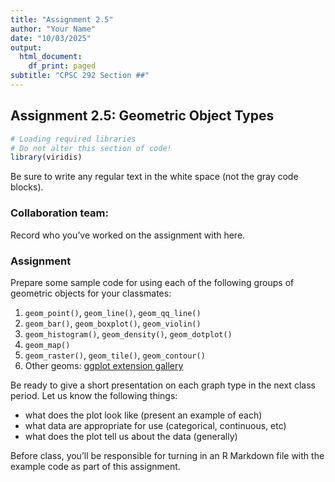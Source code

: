 ```yaml
---
title: "Assignment 2.5"
author: "Your Name"
date: "10/03/2025"
output:
  html_document:
    df_print: paged
subtitle: "CPSC 292 Section ##"
---
```


## Assignment 2.5: Geometric Object Types

```r
# Loading required libraries
# Do not alter this section of code!
library(viridis)
```

Be sure to write any regular text in the white space (not the gray code blocks).

### Collaboration team: 

Record who you've worked on the assignment with here. 

### Assignment

Prepare some sample code for using each of the following groups of geometric objects for your classmates: 

 1. `geom_point()`, `geom_line()`, `geom_qq_line()`
 2. `geom_bar()`, `geom_boxplot()`, `geom_violin()`
 3. `geom_histogram()`, `geom_density()`, `geom_dotplot()` 
 4. `geom_map()`
 5. `geom_raster()`, `geom_tile()`, `geom_contour()`
 6. Other geoms: [ggplot extension gallery](https://exts.ggplot2.tidyverse.org/gallery/)
 
Be ready to give a short presentation on each graph type in the next class period. Let us know the following things: 

 * what does the plot look like (present an example of each)
 * what data are appropriate for use (categorical, continuous, etc)
 * what does the plot tell us about the data (generally)
 
Before class, you'll be responsible for turning in an R Markdown file with the example code as part of this assignment. 